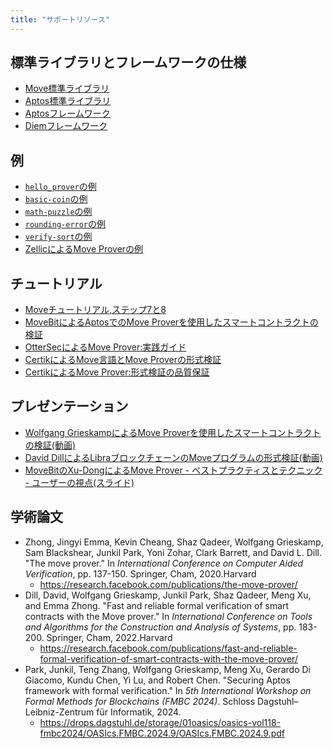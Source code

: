 ```yaml
---
title: "サポートリソース"
---
```


## 標準ライブラリとフレームワークの仕様

- [Move標準ライブラリ](https://github.com/aptos-labs/aptos-core/tree/main/aptos-move/framework/move-stdlib)
- [Aptos標準ライブラリ](https://github.com/aptos-labs/aptos-core/tree/main/aptos-move/framework/aptos-stdlib)
- [Aptosフレームワーク](https://github.com/aptos-labs/aptos-core/tree/main/aptos-move/framework/aptos-framework)
- [Diemフレームワーク](https://github.com/move-language/move/tree/main/language/documentation/examples/diem-framework/move-packages/DPN)

## 例

- [`hello_prover`の例](https://github.com/aptos-labs/aptos-core/tree/main/aptos-move/move-examples/hello_prover)
- [`basic-coin`の例](https://github.com/move-language/move/tree/main/language/documentation/examples/experimental/basic-coin)
- [`math-puzzle`の例](https://github.com/move-language/move/tree/main/language/documentation/examples/experimental/math-puzzle)
- [`rounding-error`の例](https://github.com/move-language/move/tree/main/language/documentation/examples/experimental/rounding-error)
- [`verify-sort`の例](https://github.com/move-language/move/tree/main/language/documentation/examples/experimental/verify-sort)
- [ZellicによるMove Proverの例](https://github.com/zellic/move-prover-examples)

## チュートリアル

- [Moveチュートリアル,ステップ7と8](https://github.com/aptos-labs/aptos-core/tree/main/aptos-move/move-examples/move-tutorial#step-7--use-the-move-prover)
- [MoveBitによるAptosでのMove Proverを使用したスマートコントラクトの検証](https://www.movebit.xyz/blog/post/move-prover-tutorial-part-1.html)
- [OtterSecによるMove Prover:実践ガイド](https://osec.io/blog/2022-09-16-move-prover)
- [CertikによるMove言語とMove Proverの形式検証](https://www.certik.com/resources/blog/2wSOZ3mC55AB6CYol6Q2rP-formal-verification-the-move-language-and-the-move-prover)
- [CertikによるMove Prover:形式検証の品質保証](https://www.certik.com/resources/blog/1NygvVeqIwhbUk1U1q3vJF-the-move-prover-quality-assurance-of-formal-verification)

## プレゼンテーション

- [Wolfgang GrieskampによるMove Proverを使用したスマートコントラクトの検証(動画)](https://drive.google.com/file/d/1DpI-rQ25Kq1jqMGioLgVrG3YuCqJHVMm/view?usp=share_link)
- [David DillによるLibraブロックチェーンのMoveプログラムの形式検証(動画)](https://www.fields.utoronto.ca/talks/Formal-verification-Move-programs-Libra-blockchain)
- [MoveBitのXu-DongによるMove Prover - ベストプラクティスとテクニック - ユーザーの視点(スライド)](https://docs.google.com/presentation/d/1SuV0m5gGxSN9SaLdj9lLmTjspJ2xN1TOWgnwvdWbKEY/edit?usp=sharing)

## 学術論文

- Zhong, Jingyi Emma, Kevin Cheang, Shaz Qadeer, Wolfgang Grieskamp,
  Sam Blackshear, Junkil Park, Yoni Zohar, Clark Barrett, and David L. Dill.
  "The move prover." In _International Conference on Computer Aided Verification_,
  pp. 137-150. Springer, Cham, 2020.Harvard
  - https://research.facebook.com/publications/the-move-prover/
- Dill, David, Wolfgang Grieskamp, Junkil Park, Shaz Qadeer, Meng Xu, and Emma
  Zhong. "Fast and reliable formal verification of smart contracts with the Move
  prover." In _International Conference on Tools and Algorithms for the
  Construction and Analysis of Systems_, pp. 183-200. Springer, Cham, 2022.Harvard
  - https://research.facebook.com/publications/fast-and-reliable-formal-verification-of-smart-contracts-with-the-move-prover/
- Park, Junkil, Teng Zhang, Wolfgang Grieskamp, Meng Xu, Gerardo Di Giacomo, Kundu Chen, Yi Lu, and Robert Chen. "Securing Aptos framework with formal verification." In _5th International Workshop on Formal Methods for Blockchains (FMBC 2024)_. Schloss Dagstuhl–Leibniz-Zentrum für Informatik, 2024.
  - https://drops.dagstuhl.de/storage/01oasics/oasics-vol118-fmbc2024/OASIcs.FMBC.2024.9/OASIcs.FMBC.2024.9.pdf
